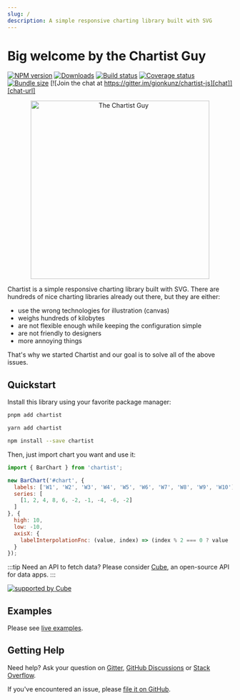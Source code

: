 ```yaml
---
slug: /
description: A simple responsive charting library built with SVG
---
```



# Big welcome by the Chartist Guy

[![NPM version][npm]][npm-url]
[![Downloads][downloads]][downloads-url]
[![Build status][build]][build-url]
[![Coverage status][coverage]][coverage-url]
[![Bundle size][size]][size-url]
[![Join the chat at https://gitter.im/gionkunz/chartist-js][chat]][chat-url]

[npm]: https://img.shields.io/npm/v/chartist.svg
[npm-url]: https://www.npmjs.com/package/chartist

[downloads]: https://img.shields.io/npm/dm/chartist.svg
[downloads-url]: https://www.npmjs.com/package/chartist

[build]: https://img.shields.io/github/actions/workflow/status/chartist-js/chartist/ci.yml
[build-url]: https://github.com/chartist-js/chartist/actions

[coverage]: https://img.shields.io/codecov/c/github/chartist-js/chartist.svg
[coverage-url]: https://app.codecov.io/gh/chartist-js/chartist

[size]: https://img.shields.io/bundlephobia/minzip/chartist
[size-url]: https://bundlephobia.com/package/chartist

[chat]: https://badges.gitter.im/gionkunz/chartist-js.svg
[chat-url]: https://gitter.im/gionkunz/chartist-js?utm_source=badge&utm_medium=badge&utm_campaign=pr-badge&utm_content=badge

<p align="center">
  <img width="400" alt="The Chartist Guy" src={logoUrl}/>
</p>

Chartist is a simple responsive charting library built with SVG. There are hundreds of nice charting libraries already
out there, but they are either:

- use the wrong technologies for illustration (canvas)
- weighs hundreds of kilobytes
- are not flexible enough while keeping the configuration simple
- are not friendly to designers
- more annoying things

That's why we started Chartist and our goal is to solve all of the above issues.

## Quickstart

Install this library using your favorite package manager:

<Tabs>
  <TabItem value="pnpm" default>

  ```bash
  pnpm add chartist
  ```

  </TabItem>
  <TabItem value="yarn">

  ```bash
  yarn add chartist
  ```

  </TabItem>
  <TabItem value="npm">

  ```bash
  npm install --save chartist
  ```

  </TabItem>
</Tabs>

Then, just import chart you want and use it:

```js
import { BarChart } from 'chartist';

new BarChart('#chart', {
  labels: ['W1', 'W2', 'W3', 'W4', 'W5', 'W6', 'W7', 'W8', 'W9', 'W10'],
  series: [
    [1, 2, 4, 8, 6, -2, -1, -4, -6, -2]
  ]
}, {
  high: 10,
  low: -10,
  axisX: {
    labelInterpolationFnc: (value, index) => (index % 2 === 0 ? value : null)
  }
});
```

:::tip Need an API to fetch data?
Please consider [Cube](https://cube.dev/?ref=eco-chartist), an open-source API for data apps.
:::

[![supported by Cube](https://user-images.githubusercontent.com/986756/154330861-d79ab8ec-aacb-4af8-9e17-1b28f1eccb01.svg)](https://cube.dev/?ref=eco-chartist)

## Examples

Please see [live examples](/examples).

## Getting Help

Need help? Ask your question on [Gitter](https://gitter.im/gionkunz/chartist-js), [GitHub Discussions](https://github.com/chartist-js/chartist/discussions) or [Stack Overflow](https://stackoverflow.com/questions/tagged/chartist.js).

If you've encountered an issue, please [file it on GitHub](https://github.com/chartist-js/chartist/issues).
